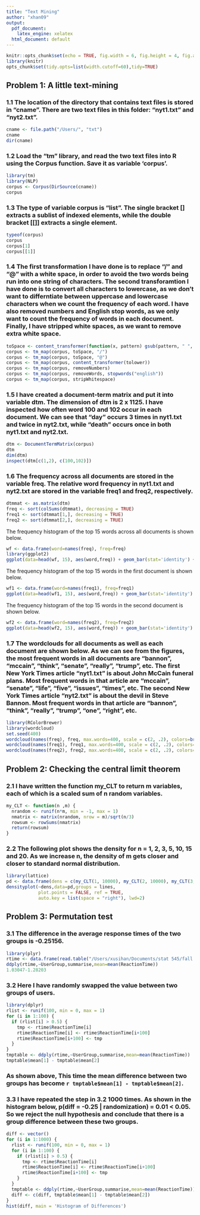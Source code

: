 ```yaml
---
title: "Text Mining"
author: "xhan09"
output:
  pdf_document: 
    latex_engine: xelatex
  html_document: default
---
```


```r
knitr::opts_chunk$set(echo = TRUE, fig.width = 6, fig.height = 4, fig.align = 'center')
library(knitr)
opts_chunk$set(tidy.opts=list(width.cutoff=60),tidy=TRUE)
```

## Problem 1: A little text-mining

### 1.1 The location of the directory that contains text files is stored in "cname". There are two text files in this folder: "nyt1.txt" and "nyt2.txt".

```r
cname <- file.path("/Users/", "txt")
cname
dir(cname)
```

### 1.2 Load the "tm" library,  and read the two text files into R using the Corpus function. Save it as variable 'corpus'.

```r
library(tm)
library(NLP)
corpus <- Corpus(DirSource(cname))
corpus
```

### 1.3 The type of variable corpus is "list". The single bracket [] extracts a sublist of indexed elements, while the double bracket [[]] extracts a single element.

```r
typeof(corpus)
corpus
corpus[1]
corpus[[1]]
```

### 1.4 The first transformation I have done is to replace "/" and "@" with a white space, in order to avoid the two words being run into one string of characters. The second transforamtion I have done is to convert all characters to lowercase, as we don't want to differntiate between uppercase and lowercase characters when we count the frequency of each word. I have also removed numbers and English stop words, as we only want to count the frequency of words in each document. Finally, I have stripped white spaces, as we want to remove extra white space.

```r
toSpace <- content_transformer(function(x, pattern) gsub(pattern, " ", x))
corpus <- tm_map(corpus, toSpace, "/")
corpus <- tm_map(corpus, toSpace, "@")
corpus <- tm_map(corpus, content_transformer(tolower))
corpus <- tm_map(corpus, removeNumbers)
corpus <- tm_map(corpus, removeWords, stopwords("english"))
corpus <- tm_map(corpus, stripWhitespace)
```

### 1.5 I have created a document-term matrix and put it into variable dtm. The dimension of dtm is 2 x 1125. I have inspected how often word 100 and 102 occur in each document. We can see that "day" occurs 3 times in nyt1.txt and twice in nyt2.txt, while "death" occurs once in both nyt1.txt and nyt2.txt.

``` r
dtm <- DocumentTermMatrix(corpus)
dtm
dim(dtm)
inspect(dtm[c(1,2), c(100,102)])
```

### 1.6 The frequency across all documents are stored in the variable freq. The relative word frequency in nyt1.txt and nyt2.txt are stored in the variable freq1 and freq2, respectively. 

``` r
dtmmat <- as.matrix(dtm)
freq <- sort(colSums(dtmmat), decreasing = TRUE)
freq1 <- sort(dtmmat[1,], decreasing = TRUE)
freq2 <- sort(dtmmat[2,], decreasing = TRUE)
```

The frequency histogram of the top 15 words across all documents is shown below. 
```r
wf <- data.frame(word=names(freq), freq=freq)
library(ggplot2)
ggplot(data=head(wf, 15), aes(word,freq)) + geom_bar(stat='identity') + theme(axis.text.x=element_text(angle=45, hjust=1)) + ggtitle("Top 15 Words Across All Documents")
```

The frequency histogram of the top 15 words in the first document is shown below. 
```r
wf1 <- data.frame(word=names(freq1), freq=freq1)
ggplot(data=head(wf1, 15), aes(word,freq)) + geom_bar(stat='identity') + theme(axis.text.x=element_text(angle=45, hjust=1)) + ggtitle("Top 15 Words Across in the First Document")
```

The frequency histogram of the top 15 words in the second document is shown below. 
```r
wf2 <- data.frame(word=names(freq2), freq=freq2)
ggplot(data=head(wf2, 15), aes(word,freq)) + geom_bar(stat='identity') + theme(axis.text.x=element_text(angle=45, hjust=1)) + ggtitle("Top 15 Words Across in the Second Document")
```
### 1.7 The wordclouds for all documents as well as each document are shown below. As we can see from the figures, the most frequent words in all documents are "bannon", "mccain", "think", "senate", "really", "trump", etc. The first New York Times article "nyt1.txt" is about John McCain funeral plans. Most frequent words in that article are "mccain", "senate", "life", "five", "issues", "times", etc. The second New York Times article "nyt2.txt" is about the devil in Steve Bannon. Most frequent words in that article are "bannon", "think", "really", "trump", "one", "right", etc. 

```r
library(RColorBrewer)
library(wordcloud)
set.seed(400)
wordcloud(names(freq), freq, max.words=400, scale = c(2, .2), colors=brewer.pal(6, "Dark2"), rot.per = 0.2)
wordcloud(names(freq1), freq1, max.words=400, scale = c(2, .2), colors=brewer.pal(6, "Dark2"), rot.per = 0.2)
wordcloud(names(freq2), freq2, max.words=400, scale = c(2, .2), colors=brewer.pal(6, "Dark2"), rot.per = 0.2)
```

## Problem 2: Checking the central limit theorem

### 2.1 I have written the function my_CLT to return m variables, each of which is a scaled sum of n random variables.
```r
my_CLT <- function(n ,m) {
  nrandom <- runif(n*m, min = -1, max = 1)
  nmatrix <- matrix(nrandom, nrow = m)/sqrt(n/3)
  rowsum <- rowSums(nmatrix)
  return(rowsum)
}
```

### 2.2 The following plot shows the density for n = 1, 2, 3, 5, 10, 15 and 20. As we increase n, the density of m gets closer and closer to standard normal distribution.

``` r
library(lattice)
pd <- data.frame(dens = c(my_CLT(1, 10000), my_CLT(2, 10000), my_CLT(3, 10000), my_CLT(5, 10000), my_CLT(10, 10000), my_CLT(15, 10000), my_CLT(20, 10000)), lines = rep(c(1, 2, 3, 5, 10, 15, 20), each=10000))
densityplot(~dens,data=pd,groups = lines,
            plot.points = FALSE, ref = TRUE, 
            auto.key = list(space = "right"), lwd=2)
```

## Problem 3: Permutation test 

### 3.1 The difference in the average response times of the two groups is -0.25156.

```r
library(plyr)
rtime <- data.frame(read.table("/Users/xusihan/Documents/stat 545/fall 2018/homework/hw1/reaction_times.txt", header = TRUE, sep = ','))
ddply(rtime,~UserGroup,summarise,mean=mean(ReactionTime))
1.03047-1.28203
```

### 3.2 Here I have randomly swapped the value between two groups of users.  

```r
library(dplyr)
rlist <- runif(100, min = 0, max = 1)
for (i in 1:100) {
  if (rlist[i] > 0.5) {
    tmp <- rtime$ReactionTime[i]
    rtime$ReactionTime[i] <- rtime$ReactionTime[i+100]
    rtime$ReactionTime[i+100] <- tmp
  }
}
tmptable <- ddply(rtime,~UserGroup,summarise,mean=mean(ReactionTime))
tmptable$mean[1] - tmptable$mean[2]
```

### As shown above, This time the mean difference between two groups has become `r tmptable$mean[1] - tmptable$mean[2]`.

### 3.3 I have repeated the step in 3.2 1000 times. As shown in the histogram below, p(diff = -0.25 | randomization) = 0.01 < 0.05. So we reject the null hypothesis and conclude that there is a group difference between these two groups.

``` r
diff <- vector()
for (i in 1:1000) {
  rlist <- runif(100, min = 0, max = 1)
  for (i in 1:100) {
    if (rlist[i] > 0.5) {
      tmp <- rtime$ReactionTime[i]
      rtime$ReactionTime[i] <- rtime$ReactionTime[i+100]
      rtime$ReactionTime[i+100] <- tmp
    }
  }
  tmptable <- ddply(rtime,~UserGroup,summarise,mean=mean(ReactionTime))
  diff <- c(diff, tmptable$mean[1] - tmptable$mean[2])
}
hist(diff, main = 'Histogram of Differences')
```
